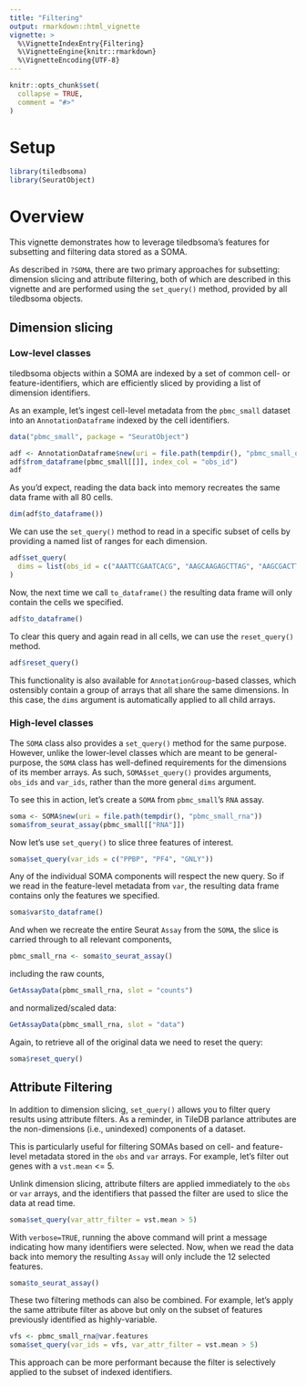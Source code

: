 ```yaml
---
title: "Filtering"
output: rmarkdown::html_vignette
vignette: >
  %\VignetteIndexEntry{Filtering}
  %\VignetteEngine{knitr::rmarkdown}
  %\VignetteEncoding{UTF-8}
---
```


```r
knitr::opts_chunk$set(
  collapse = TRUE,
  comment = "#>"
)
```

# Setup

```r
library(tiledbsoma)
library(SeuratObject)
```

# Overview

This vignette demonstrates how to leverage tiledbsoma's features for subsetting and filtering data stored as a SOMA.

As described in `?SOMA`, there are two primary approaches for subsetting: dimension slicing and attribute filtering, both of which are described in this vignette and are performed using the `set_query()` method, provided by all tiledbsoma objects.

## Dimension slicing

### Low-level classes

tiledbsoma objects within a SOMA are indexed by a set of common cell- or feature-identifiers, which are efficiently sliced by providing a list of dimension identifiers.

As an example, let's ingest cell-level metadata from the `pbmc_small` dataset into an `AnnotationDataframe` indexed by the cell identifiers.

```r
data("pbmc_small", package = "SeuratObject")

adf <- AnnotationDataframe$new(uri = file.path(tempdir(), "pbmc_small_obs"))
adf$from_dataframe(pbmc_small[[]], index_col = "obs_id")
adf
```

As you'd expect, reading the data back into memory recreates the same data frame with all 80 cells.

```r
dim(adf$to_dataframe())
```

We can use the `set_query()` method to read in a specific subset of cells by providing a named list of ranges for each dimension.

```r
adf$set_query(
  dims = list(obs_id = c("AAATTCGAATCACG", "AAGCAAGAGCTTAG", "AAGCGACTTTGACG"))
)
```

Now, the next time we call `to_dataframe()` the resulting data frame will only contain the cells we specified.

```r
adf$to_dataframe()
```

To clear this query and again read in all cells, we can use the `reset_query()` method.

```r
adf$reset_query()
```

This functionality is also available for `AnnotationGroup`-based classes, which ostensibly contain a group of arrays that all share the same dimensions. In this case, the `dims` argument is automatically applied to all child arrays.

### High-level classes

The `SOMA` class also provides a `set_query()` method for the same purpose. However, unlike the lower-level classes which are meant to be general-purpose,
the `SOMA` class has well-defined requirements for the dimensions of its member arrays. As such, `SOMA$set_query()` provides arguments, `obs_ids` and `var_ids`, rather than the more general `dims` argument.

To see this in action, let's create a `SOMA` from `pbmc_small`'s `RNA` assay.

```r
soma <- SOMA$new(uri = file.path(tempdir(), "pbmc_small_rna"))
soma$from_seurat_assay(pbmc_small[["RNA"]])
```

Now let's use `set_query()` to slice three features of interest.

```r
soma$set_query(var_ids = c("PPBP", "PF4", "GNLY"))
```

Any of the individual SOMA components will respect the new query. So if we read in the feature-level metadata from `var`, the resulting data frame contains only the features we specified.

```r
soma$var$to_dataframe()
```

And when we recreate the entire Seurat `Assay` from the `SOMA`, the slice is carried through to all relevant components,

```r
pbmc_small_rna <- soma$to_seurat_assay()
```

including the raw counts,

```r
GetAssayData(pbmc_small_rna, slot = "counts")
```

and normalized/scaled data:

```r
GetAssayData(pbmc_small_rna, slot = "data")
```

Again, to retrieve all of the original data we need to reset the query:

```r
soma$reset_query()
```

## Attribute Filtering

In addition to dimension slicing, `set_query()` allows you to filter query results using attribute filters. As a reminder, in TileDB parlance attributes are the non-dimensions (i.e., unindexed) components of a dataset.

This is particularly useful for filtering SOMAs based on cell- and feature-level metadata stored in the `obs` and `var` arrays. For example, let's filter out genes with a `vst.mean` <= 5.

Unlink dimension slicing, attribute filters are applied immediately to the `obs` or `var` arrays, and the identifiers that passed the filter are used to slice the data at read time.

```r
soma$set_query(var_attr_filter = vst.mean > 5)
```

With `verbose=TRUE`, running the above command will print a message indicating how many identifiers were selected. Now, when we read the data back into memory the resulting `Assay` will only include the 12 selected features.

```r
soma$to_seurat_assay()
```

These two filtering methods can also be combined. For example, let's apply the same attribute filter as above but only on the subset of features previously identified as highly-variable.

```r
vfs <- pbmc_small_rna@var.features
soma$set_query(var_ids = vfs, var_attr_filter = vst.mean > 5)
```

This approach can be more performant because the filter is selectively applied to the subset of indexed identifiers.
